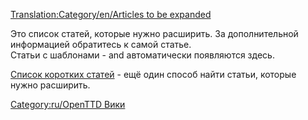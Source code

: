 [[Translation:Category/en/Articles to be expanded]]

Это список статей, которые нужно расширить. За дополнительной информацией обратитесь к самой статье.
<br>
Статьи с шаблонами {{en/S|Расширить/Ru}} - {{en/S|Черновик/Ru}} and {{en/S|Не завершено/Ru}} автоматически появляются здесь.

[[Special:Shortpages|Список коротких статей]] - ещё один способ найти статьи, которые нужно расширить.

[[Category:ru/OpenTTD Вики]]